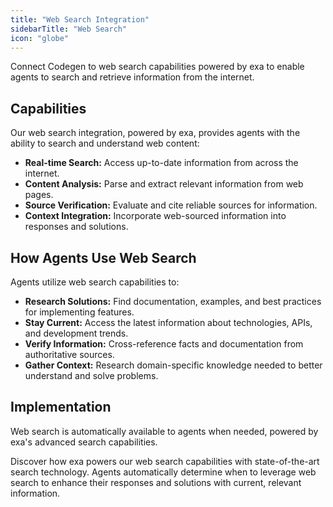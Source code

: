 ```yaml
---
title: "Web Search Integration"
sidebarTitle: "Web Search"
icon: "globe"
---
```


Connect Codegen to web search capabilities powered by exa to enable agents to search and retrieve information from the internet.

## Capabilities

Our web search integration, powered by exa, provides agents with the ability to search and understand web content:

- **Real-time Search:** Access up-to-date information from across the internet.
- **Content Analysis:** Parse and extract relevant information from web pages.
- **Source Verification:** Evaluate and cite reliable sources for information.
- **Context Integration:** Incorporate web-sourced information into responses and solutions.

## How Agents Use Web Search

Agents utilize web search capabilities to:

- **Research Solutions:** Find documentation, examples, and best practices for implementing features.
- **Stay Current:** Access the latest information about technologies, APIs, and development trends.
- **Verify Information:** Cross-reference facts and documentation from authoritative sources.
- **Gather Context:** Research domain-specific knowledge needed to better understand and solve problems.

## Implementation

Web search is automatically available to agents when needed, powered by exa's advanced search capabilities.

<Card title="Learn more about Exa" icon="globe" href="https://exa.ai">
  Discover how exa powers our web search capabilities with state-of-the-art
  search technology.
</Card>

<Note>
  Agents automatically determine when to leverage web search to enhance their
  responses and solutions with current, relevant information.
</Note>
